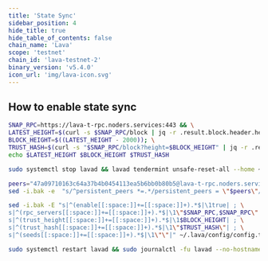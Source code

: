 ```yaml
---
title: 'State Sync'
sidebar_position: 4
hide_title: true
hide_table_of_contents: false
chain_name: 'Lava'
scope: 'testnet'
chain_id: 'lava-testnet-2'
binary_version: 'v5.4.0'
icon_url: 'img/lava-icon.svg'
---
```



<PageTitle
  iconUrl="img/lava-icon.svg"
  title="Lava State Sync"
  chainId="lava-testnet-2"
  version="v5.4.0"
/>

## How to enable state sync

```bash
SNAP_RPC=https://lava-t-rpc.noders.services:443 && \
LATEST_HEIGHT=$(curl -s $SNAP_RPC/block | jq -r .result.block.header.height); \
BLOCK_HEIGHT=$((LATEST_HEIGHT - 2000)); \
TRUST_HASH=$(curl -s "$SNAP_RPC/block?height=$BLOCK_HEIGHT" | jq -r .result.block_id.hash) && \
echo $LATEST_HEIGHT $BLOCK_HEIGHT $TRUST_HASH
```

```bash
sudo systemctl stop lavad && lavad tendermint unsafe-reset-all --home ~/.lava --keep-addr-book
```

```bash
peers="47a09710163c64a37b4b0454113ea5b6bb0b80b5@lava-t-rpc.noders.services:19956"
sed -i.bak -e  "s/^persistent_peers *=.*/persistent_peers = \"$peers\"/" ~/.lava/config/config.toml
```

```bash
sed -i.bak -E "s|^(enable[[:space:]]+=[[:space:]]+).*$|\1true| ; \
s|^(rpc_servers[[:space:]]+=[[:space:]]+).*$|\1\"$SNAP_RPC,$SNAP_RPC\"| ; \
s|^(trust_height[[:space:]]+=[[:space:]]+).*$|\1$BLOCK_HEIGHT| ; \
s|^(trust_hash[[:space:]]+=[[:space:]]+).*$|\1\"$TRUST_HASH\"| ; \
s|^(seeds[[:space:]]+=[[:space:]]+).*$|\1\"\"|" ~/.lava/config/config.toml
```

```bash
sudo systemctl restart lavad && sudo journalctl -fu lavad --no-hostname -o cat
```
